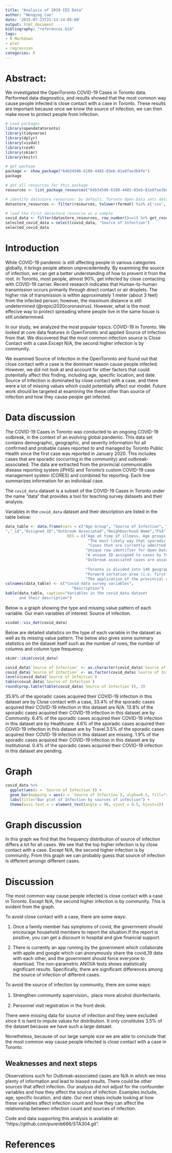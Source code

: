 ```yaml
---
title: "Analysis of 2019 CES Data"
author: "Wenqing Cao"
date: '2015-07-23T21:13:14-05:00'
output: html_document
bibliography: "references.bib"
tags:
- R Markdown
- plot
- regression
categories: R
---
```


# Abstract: 

We investigated the OpenToronto COVID-19 Cases in Toronto data. Performed data diagnostics, and results showed that the most common way cause people infected is close contact with a case in Toronto. These results are important because once we know the source of infection, we can then make move to protect people from infection.

```r
# Load packages
library(opendatatoronto)
library(tidyverse)
library(dplyr)
library(visdat)
library(cesR)
library(skimr)
library(knitr)
```

```r
# get package
package <- show_package("64b54586-6180-4485-83eb-81e8fae3b8fe")
package

# get all resources for this package
resources <- list_package_resources("64b54586-6180-4485-83eb-81e8fae3b8fe")

# identify datastore resources; by default, Toronto Open Data sets datastore resource format to CSV for non-geospatial and GeoJSON for geospatial resources
datastore_resources <- filter(resources, tolower(format) %in% c('csv', 'geojson'))

# load the first datastore resource as a sample
covid_data <- filter(datastore_resources, row_number()==1) %>% get_resource()
selected_covid_data = select(covid_data, "Source of Infection")
selected_covid_data
```

# Introduction

While COVID-19 pandemic is still affecting people in various categories globally, it brings people atteion unprecedentedly. By examining the source of infection, we can get a better understanding of how to prevent it from the root. In Toronto, most people, almost 90%, get infected by close contacting with COVID-19 carrier. Recent research indicates that Human-to-human transmission occurs primarily through direct contact or air droplets. The higher risk of transmission is within approximately 1 meter (about 3 feet) from the infected person; however, the maximum distance is still undetermined (@repici2020coronavirus). However, what is the most effecive way to protect spreading where people live in the same house is still undetermined.

In our study, we analyzed the most popular topics: COVID-19 in Toronto. We looked at core data features in OpenToronto and applied Source of Infection from that. We discovered that the most common infection source is Close Contact with a case.Except N/A, the second higher infection is by community.

We examined Source of Infection in the OpenToronto and found out that close contact with a case is the dominant reason cause people infected. However, we did not look at and account for other factors that could potenitally affect this finding, including age, specific location, and date. Source of Infection is dominated by close contact with a case, and there were a lot of missing values which could potentially affect our model. Future work should be targeted at examining the these other than source of infection and how they cause people get infected.

# Data discussion

The COVID-19 Cases in Toronto was conducted to an ongoing COVID-19 outbreak, in the context of an evolving global pandemic.  This data set contains demographic, geographic, and severity information for all confirmed and probable cases reported to and managed by Toronto Public Health since the first case was reported in January 2020. This includes cases that are sporadic (occurring in the community) and outbreak-associated. The data are extracted from the provincial communicable disease reporting system (iPHIS) and Toronto's custom COVID-19 case management system (CORES) and combined for reporting. Each line summarizes information for an individual case.

The `covid_data` dataset is a subset of the COVID-19 Cases in Toronto under the name "data" that provides a tool for teaching survey datasets and their analysis.

Variables in the `covid_data` dataset and their description are listed in the table below:

```r
data_table <- data.frame(vars = c("Age Group", "Source of Infection", "Currently in ICU	
","_id","Assigned_ID","Outbreak Associated","Neighbourhood Name","FSA","Classification"),
                           DES = c("Age at time of illness. Age groups (in years): ≤19, 20-29, 30-39, 40-49, 50-59, 60-69, 70-79, 80-89, 90+, unknown (blank)", 
                                    "The most likely way that sporadic cases acquired their COVID-19 infection.", 
                                    "Cases that are currently admitted to the intensive care unit (ICU)",
                                   "Unique row identifier for Open Data database",
                                   "A unique ID assigned to cases by Toronto Public Health for the purposes of posting to Open Data, to allow for tracking of specific cases.",
                                   "Outbreak associated cases are associated with outbreaks of COVID-19 in Toronto healthcare institutions and healthcare settings (e.g. long-term care homes, retirement homes, hospitals, etc.) and other Toronto congregate settings (such as homeless shelters).",
                                   
                                   "Toronto is divided into 140 geographically distinct neighborhoods that were established to help government and community agencies with local planning by providing socio-economic data for a meaningful geographic area. Please note that client postal code information is mapped to the most up-to-date census tract (CT) and neighbourhood information available from the city. As a result, neighbourhood information is not available for those with missing postal code or when postal code could not be mapped/linked to a CT.",
                                   "Forward sortation area (i.e. first three characters of postal code) based on the case's primary home address. FSA values are generated from client postal codes. One FSA can span multiple neighbourhoods.",
                                   "The application of the provincial case definition to categorize the cases as confirmed or probable, according to standard criteria."))
colnames(data_table) <- c("Covid_data survey variables", 
                             "Description")
kable(data_table, caption="Variables in the covid_data dataset 
      and their description")
```

Below is a graph showing the type and missing value pattern of each variable. Our main variables of interest: Source of infection.

```r
visdat::vis_dat(covid_data) 
```

Below are detailed statistics on the type of each variable in the dataset as well as its missing value pattern. The below also gives some summary statistics on the dataset itself such as the number of rows, the number of columns and column type frequency.

```r
skimr::skim(covid_data)
```

```r
covid_data$`Source of Infection` <- as.character(covid_data$`Source of Infection`)
covid_data$`Source of Infection` <- as.factor(covid_data$`Source of Infection`)
levels(covid_data$`Source of Infection`)
table(covid_data$`Source of Infection`)
round(prop.table(table(covid_data$`Source of Infection`)), 3)
```

35.9% of the sporadic cases acquired their COVID-19 infection in this dataset are by Close contact with a case, 33.4% of the sporadic cases acquired their COVID-19 infection in this dataset are N/A. 13.8% of the sporadic cases acquired their COVID-19 infection in this dataset are by Community. 6.4% of the sporadic cases acquired their COVID-19 infection in this dataset are by Healthcare. 4.6% of the sporadic cases acquired their COVID-19 infection in this dataset are by Travel.3.5% of the sporadic cases acquired their COVID-19 infection in this dataset are missing. 1.9% of the sporadic cases acquired their COVID-19 infection in this dataset are by Institutional. 0.4% of the sporadic cases acquired their COVID-19 infection in this dataset are pending.

# Graph

```r
covid_data %>% 
  ggplot(aes(x = `Source of Infection`)) +
  geom_bar(mapping = aes(x = `Source of Infection`), alpha=0.5, fill="red") + 
  labs(title="Bar plot of Infection by sources of infection") + 
  theme(axis.text.x = element_text(angle = 90, vjust = 0.5, hjust=1))
```

# Graph discussion

In this graph we find that the frequency distribution of source of infection differs a lot for all cases. We see that the top higher infection is by close contact with a case. Except N/A, the second higher infection is by community. From this graph we can probably guess that source of infection is different amongs different cases.

# Discussion

The most common way cause people infected is close contact with a case in Toronto. Except N/A, the second higher infection is by community. This is evident from the graph. 

To avoid close contact with a case, there are some ways:

1. Once a family member has symptoms of covid, the government should encourage household members to report the situation.If the report is positive, you can get a discount in hospital and give financial support.

2. There is currently an app running by the government which collaborate with apple and google which can anonymously share the covid_19 data with each other, and the government should force everyone to download.
The non-parametric ANOVA tests shows statistically significant results. Specifically, there are significant differences among the source of infection of different cases. 

To avoid the source of infection by community, there are some ways:

1. Strengthen community supervision，place more alcohol disinfectants.

2. Personnel visit registration in the front desk.

There were missing data for source of infection and they were excluded since it is hard to impute values for distribution. It only constitutes 3.5% of the dataset because we have such a large datsaet. 

Nonetheless, because of our large sample size we are able to conclude that the most common way cause people infected is close contact with a case in Toronto.

## Weaknesses and next steps

Observations such for Outbreak-associated cases are N/A in which we miss plenty of information and lead to biased results. There could be other sources that affect infection. Our analysis did not adjust for the confounder variables and how they affect the source of infection. Examples include, age, specific location, and date. Our next steps include looking at how these variables affect infection count and how they can affect the relationship between infection count and sources of infection. 

Code and data supporting this analysis is available at: "https://github.com/purenb666/STA304.git".

# References


